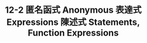 ---
title: 12-2 匿名函式 Anonymous 表達式 Expressions 陳述式 Statements, Function Expressions
youtubeId: VTtESFWdZoc
duration: 463
thumbnail: https://i.ytimg.com/vi/VTtESFWdZoc/hqdefault.jpg?sqp=-oaymwEjCNACELwBSFryq4qpAxUIARUAAAAAGAElAADIQj0AgKJDeAE=&rs=AOn4CLB5RyNPZXpaZv4rp3dZZoqVpaZQGg
slug: 12-2-anonymous-expressions-anonymous-expressions-statements-function-expressions
uslug: 12-2-匿名函式-anonymous-表達式-expressions-陳述式-statements-function-expressions
---